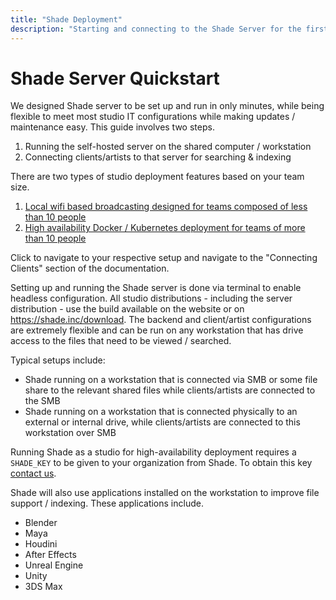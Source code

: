 ```yaml
---
title: "Shade Deployment"
description: "Starting and connecting to the Shade Server for the first time"
---
```


# Shade Server Quickstart
We designed Shade server to be set up and run in only minutes, while being flexible to meet most studio IT configurations while making updates / maintenance easy. This guide involves two steps.

1) Running the self-hosted server on the shared computer / workstation
2) Connecting clients/artists to that server for searching & indexing

There are two types of studio deployment features based on your team size.

1) [Local wifi based broadcasting designed for teams composed of less than 10 people](/studio/localbroadcast)
2) [High availability Docker / Kubernetes deployment for teams of more than 10 people](/studio/highavailability)

Click to navigate to your respective setup and navigate to the "Connecting Clients" section of the documentation.



Setting up and running the Shade server is done via terminal to enable headless configuration. All studio distributions - including the server distribution - use the build available on the website or on https://shade.inc/download. The backend and client/artist configurations are extremely flexible and can be run on any workstation that has drive access to the files that need to be viewed / searched.

Typical setups include:

- Shade running on a workstation that is connected via SMB or some file share to the relevant shared files while clients/artists are connected to the SMB
- Shade running on a workstation that is connected physically to an external or internal drive, while clients/artists are connected to this workstation over SMB

Running Shade as a studio for high-availability deployment requires a `SHADE_KEY` to be given to your organization from Shade. To obtain this key [contact us](https://calendar.google.com/calendar/u/0/appointments/schedules/AcZssZ1KjFenJeNwpOYs2j67hIoI2Mp4P6cny_KGFEqfHiXDx4sKRc8IBbTLnrcBpnblyTkLHTA8UxLm).

Shade will also use applications installed on the workstation to improve file support / indexing. These applications include.

- Blender
- Maya
- Houdini
- After Effects
- Unreal Engine
- Unity
- 3DS Max

